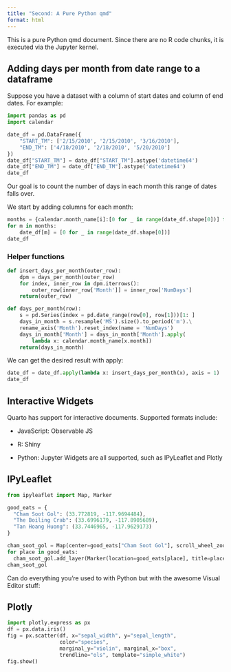 ```yaml
---
title: "Second: A Pure Python qmd"
format: html
---
```


This is a pure Python qmd document. Since there are no R code chunks, it is executed via the Jupyter kernel.

## Adding days per month from date range to a dataframe

Suppose you have a dataset with a column of start dates and column of end dates. For example:

```python
import pandas as pd
import calendar

date_df = pd.DataFrame({
    "START_TM": ['2/15/2010', '2/15/2010', '3/16/2010'],
    "END_TM": ['4/18/2010', '2/18/2010', '5/20/2010']
})
date_df["START_TM"] = date_df["START_TM"].astype('datetime64')
date_df["END_TM"] = date_df["END_TM"].astype('datetime64')
date_df
```

Our goal is to count the number of days in each month this range of dates falls over.

We start by adding columns for each month:

```python
months = {calendar.month_name[i]:[0 for _ in range(date_df.shape[0])] for i in range(1, 13)}
for m in months:
    date_df[m] = [0 for _ in range(date_df.shape[0])]
date_df
```

### Helper functions

```python
def insert_days_per_month(outer_row):
    dpm = days_per_month(outer_row)
    for index, inner_row in dpm.iterrows():
        outer_row[inner_row['Month']] = inner_row['NumDays']
    return(outer_row)

def days_per_month(row):
    s = pd.Series(index = pd.date_range(row[0], row[1]))[1: ] 
    days_in_month = s.resample('MS').size().to_period('m').\
    rename_axis('Month').reset_index(name = 'NumDays')
    days_in_month['Month'] = days_in_month['Month'].apply(
        lambda x: calendar.month_name[x.month])
    return(days_in_month)
```

We can get the desired result with apply:

```python
date_df = date_df.apply(lambda x: insert_days_per_month(x), axis = 1)
date_df
```

## Interactive Widgets

Quarto has support for interactive documents. Supported formats include:

-   JavaScript: Observable JS

-   R: Shiny

-   Python: Jupyter Widgets are all supported, such as IPyLeaflet and Plotly

## IPyLeaflet

```python
from ipyleaflet import Map, Marker

good_eats = {
  "Cham Soot Gol": (33.772819, -117.9694484),
  "The Boiling Crab": (33.6996179, -117.8905689),
  "Tan Hoang Huong": (33.7446965, -117.9629173)
}

cham_soot_gol = Map(center=good_eats["Cham Soot Gol"], scroll_wheel_zoom=True)
for place in good_eats:
  cham_soot_gol.add_layer(Marker(location=good_eats[place], title=place))
cham_soot_gol
```

Can do everything you're used to with Python but with the awesome Visual Editor stuff:

## Plotly

```python
import plotly.express as px
df = px.data.iris()
fig = px.scatter(df, x="sepal_width", y="sepal_length", 
                 color="species", 
                 marginal_y="violin", marginal_x="box", 
                 trendline="ols", template="simple_white")
fig.show()
```
